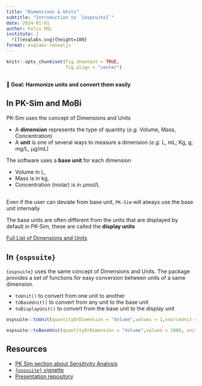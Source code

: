 ```yaml
---
title: "Dimensions & Units"
subtitle: "Introduction to `{ospsuite}`"
date: 2024-01-01
author: Felix MIL
institute: |
  ![](esqlabs.svg){height=100}
format: esqlabs-revealjs
---
```


```r
knitr::opts_chunk$set(fig.showtext = TRUE,
                      fig.align = "center")
```

## {.center}

:::center-x
 **🎯 Goal: Harmonize units and convert them easily**
:::


## In PK-Sim and MoBi

PK-Sim uses the concept of Dimensions and Units

- A **dimension** represents the type of quantity (*e.g.* Volume, Mass, Concentration)
- A **unit** is one of several ways to measure a dimension (*e.g.* L, mL; Kg, g; mg/L, µg/mL)

The software uses a **base unit** for each dimension

- Volume in L,
- Mass is in kg,
- Concentration (molar) is in µmol/L

## {.center}

:::{.callout-note}
Even if the user can deviate from base unit, `PK-Sim` will always use the base unit internally
:::

:::{.callout-important}
The base units are often different from the units that are displayed by default in PK-Sim, these are called the **display units**
:::

:::center-x
[Full List of Dimensions and Units](https://docs.open-systems-pharmacology.org/appendix/appendix#a.1.-dimensions-and-base-units)
:::

## In `{ospsuite}`

`{ospsuite}` uses the same concept of Dimensions and Units.
The package provides a set of functions for easy conversion between units of a same dimension.

- `toUnit()` to convert from one unit to another
- `toBaseUnit()` to convert from any unit to the base unit
- `toDisplayUnit()` to convert from the base unit to the display unit

```r
ospsuite::toUnit(quantityOrDimension = "Volume",values = 1,sourceUnit = "L", targetUnit = "mL")

ospsuite::toBaseUnit(quantityOrDimension = "Volume",values = 1000, unit = "mL")
```







## Resources

- [PK Sim section about Sensitivity Analysis](https://docs.open-systems-pharmacology.org/shared-tools-and-example-workflows/sensitivity-analysis)
- [`{ospsuite}` vignette](https://www.open-systems-pharmacology.org/OSPSuite-R/articles/sensitivity-analysis.html)
- [Presentation repository](https://github.com/esqLABS/esqlabsR-training)

